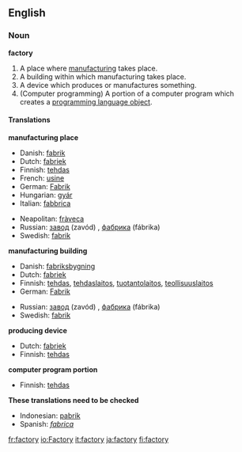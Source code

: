 ==English==
===Noun===
'''factory'''

# A place where [[manufacture|manufacturing]] takes place.
# A building within which manufacturing takes place.
# A device which produces or manufactures something.
# (Computer programming) A portion of a computer program which creates a [[object-oriented programming|programming language object]].

====Translations====
'''manufacturing place'''
{{top}}
* Danish: [[fabrik]] {{c}}
* Dutch: [[fabriek]] {{f}}
* Finnish: [[tehdas]]
* French: [[usine]] {{f}}
* German: [[Fabrik]]
* Hungarian: [[gyár]]
* Italian: [[fabbrica]] {{f}}
{{mid}}
* Neapolitan: [[fràveca]] {{f}}
* Russian: [[завод]] (zavód) {{m}}, [[фабрика]] (fábrika) {{f}}
* Swedish: [[fabrik]] {{c}}
{{bottom}}

'''manufacturing building'''
{{top}}
* Danish: [[fabriksbygning]] {{c}}
* Dutch: [[fabriek]] {{f}}
* Finnish: [[tehdas]], [[tehdaslaitos]], [[tuotantolaitos]], [[teollisuuslaitos]]
* German: [[Fabrik]]
{{mid}}
* Russian: [[завод]] (zavód) {{m}}, [[фабрика]] (fábrika) {{f}}
* Swedish: [[fabrik]] {{c}}
{{bottom}}

'''producing device'''
{{top}}
* Dutch: [[fabriek]] {{f}}
* Finnish: [[tehdas]]
{{mid}}
{{bottom}}

'''computer program portion'''
{{top}}
* Finnish: [[tehdas]]
{{mid}}
{{bottom}}

'''These translations need to be checked'''
{{checktrans}}
* Indonesian: [[pabrik]]
* Spanish: ''[[fabrica]]''

[[fr:factory]]
[[io:Factory]]
[[it:factory]]
[[ja:factory]]
[[fi:factory]]